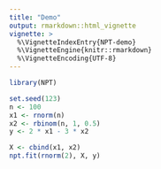 ```yaml
---
title: "Demo"
output: rmarkdown::html_vignette
vignette: >
  %\VignetteIndexEntry{NPT-demo}
  %\VignetteEngine{knitr::rmarkdown}
  %\VignetteEncoding{UTF-8}
---
```


```r
library(NPT)
```

```r
set.seed(123)
n <- 100
x1 <- rnorm(n)
x2 <- rbinom(n, 1, 0.5)
y <- 2 * x1 - 3 * x2
```

```r
X <- cbind(x1, x2)
npt.fit(rnorm(2), X, y)
```
